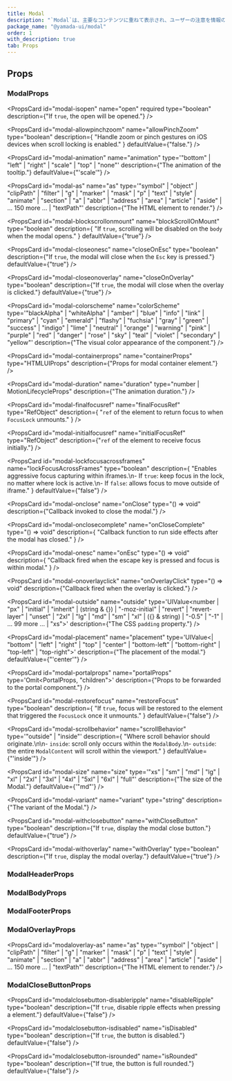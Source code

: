 ```yaml
---
title: Modal
description: "`Modal`は、主要なコンテンツに重ねて表示され、ユーザーの注意を情報のみに集中させるコンポーネントです。"
package_name: "@yamada-ui/modal"
order: 1
with_description: true
tab: Props
---
```


## Props

### ModalProps

<PropsCard
  id="modal-isopen"
  name="open"
  required
  type="boolean"
  description={"If `true`, the open will be opened."}
/>

<PropsCard
  id="modal-allowpinchzoom"
  name="allowPinchZoom"
  type="boolean"
  description={
    "Handle zoom or pinch gestures on iOS devices when scroll locking is enabled."
  }
  defaultValue={"false."}
/>

<PropsCard
  id="modal-animation"
  name="animation"
  type='"bottom" | "left" | "right" | "scale" | "top" | "none"'
  description={"The animation of the tooltip."}
  defaultValue={"'scale'"}
/>

<PropsCard
  id="modal-as"
  name="as"
  type='"symbol" | "object" | "clipPath" | "filter" | "g" | "marker" | "mask" | "p" | "text" | "style" | "animate" | "section" | "a" | "abbr" | "address" | "area" | "article" | "aside" | ... 150 more ... | "textPath"'
  description={"The HTML element to render."}
/>

<PropsCard
  id="modal-blockscrollonmount"
  name="blockScrollOnMount"
  type="boolean"
  description={
    "If `true`, scrolling will be disabled on the `body` when the modal opens."
  }
  defaultValue={"true"}
/>

<PropsCard
  id="modal-closeonesc"
  name="closeOnEsc"
  type="boolean"
  description={"If `true`, the modal will close when the `Esc` key is pressed."}
  defaultValue={"true"}
/>

<PropsCard
  id="modal-closeonoverlay"
  name="closeOnOverlay"
  type="boolean"
  description={"If `true`, the modal will close when the overlay is clicked."}
  defaultValue={"true"}
/>

<PropsCard
  id="modal-colorscheme"
  name="colorScheme"
  type='"blackAlpha" | "whiteAlpha" | "amber" | "blue" | "info" | "link" | "primary" | "cyan" | "emerald" | "flashy" | "fuchsia" | "gray" | "green" | "success" | "indigo" | "lime" | "neutral" | "orange" | "warning" | "pink" | "purple" | "red" | "danger" | "rose" | "sky" | "teal" | "violet" | "secondary" | "yellow"'
  description={"The visual color appearance of the component."}
/>

<PropsCard
  id="modal-containerprops"
  name="containerProps"
  type="HTMLUIProps"
  description={"Props for modal container element."}
/>

<PropsCard
  id="modal-duration"
  name="duration"
  type="number | MotionLifecycleProps<number>"
  description={"The animation duration."}
/>

<PropsCard
  id="modal-finalfocusref"
  name="finalFocusRef"
  type="RefObject<FocusableElement>"
  description={
    "`ref` of the element to return focus to when `FocusLock` unmounts."
  }
/>

<PropsCard
  id="modal-initialfocusref"
  name="initialFocusRef"
  type="RefObject<FocusableElement>"
  description={"`ref` of the element to receive focus initially."}
/>

<PropsCard
  id="modal-lockfocusacrossframes"
  name="lockFocusAcrossFrames"
  type="boolean"
  description={
    "Enables aggressive focus capturing within iframes.\n- If `true`: keep focus in the lock, no matter where lock is active.\n- If `false`:  allows focus to move outside of iframe."
  }
  defaultValue={"false"}
/>

<PropsCard
  id="modal-onclose"
  name="onClose"
  type="() => void"
  description={"Callback invoked to close the modal."}
/>

<PropsCard
  id="modal-onclosecomplete"
  name="onCloseComplete"
  type="() => void"
  description={
    "Callback function to run side effects after the modal has closed."
  }
/>

<PropsCard
  id="modal-onesc"
  name="onEsc"
  type="() => void"
  description={
    "Callback fired when the escape key is pressed and focus is within modal."
  }
/>

<PropsCard
  id="modal-onoverlayclick"
  name="onOverlayClick"
  type="() => void"
  description={"Callback fired when the overlay is clicked."}
/>

<PropsCard
  id="modal-outside"
  name="outside"
  type='UIValue<number | "px" | "initial" | "inherit" | (string & {}) | "-moz-initial" | "revert" | "revert-layer" | "unset" | "2xl" | "lg" | "md" | "sm" | "xl" | ({} & string) | "-0.5" | "-1" | ... 99 more ... | "xs">'
  description={"The CSS `padding` property."}
/>

<PropsCard
  id="modal-placement"
  name="placement"
  type='UIValue<| "bottom"
  | "left"
  | "right"
  | "top"
  | "center"
  | "bottom-left"
  | "bottom-right"
  | "top-left"
  | "top-right">'
  description={"The placement of the modal."}
  defaultValue={"'center'"}
/>

<PropsCard
  id="modal-portalprops"
  name="portalProps"
  type='Omit<PortalProps, "children">'
  description={"Props to be forwarded to the portal component."}
/>

<PropsCard
  id="modal-restorefocus"
  name="restoreFocus"
  type="boolean"
  description={
    "If `true`, focus will be restored to the element that triggered the `FocusLock` once it unmounts."
  }
  defaultValue={"false"}
/>

<PropsCard
  id="modal-scrollbehavior"
  name="scrollBehavior"
  type='"outside" | "inside"'
  description={
    "Where scroll behavior should originate.\n\n- `inside`: scroll only occurs within the `ModalBody`.\n- `outside`: the entire `ModalContent` will scroll within the viewport."
  }
  defaultValue={"'inside'"}
/>

<PropsCard
  id="modal-size"
  name="size"
  type='"xs" | "sm" | "md" | "lg" | "xl" | "2xl" | "3xl" | "4xl" | "5xl" | "6xl" | "full"'
  description={"The size of the Modal."}
  defaultValue={'"md"'}
/>

<PropsCard
  id="modal-variant"
  name="variant"
  type="string"
  description={"The variant of the Modal."}
/>

<PropsCard
  id="modal-withclosebutton"
  name="withCloseButton"
  type="boolean"
  description={"If `true`, display the modal close button."}
  defaultValue={"true"}
/>

<PropsCard
  id="modal-withoverlay"
  name="withOverlay"
  type="boolean"
  description={"If `true`, display the modal overlay."}
  defaultValue={"true"}
/>

### ModalHeaderProps

### ModalBodyProps

### ModalFooterProps

### ModalOverlayProps

<PropsCard
  id="modaloverlay-as"
  name="as"
  type='"symbol" | "object" | "clipPath" | "filter" | "g" | "marker" | "mask" | "p" | "text" | "style" | "animate" | "section" | "a" | "abbr" | "address" | "area" | "article" | "aside" | ... 150 more ... | "textPath"'
  description={"The HTML element to render."}
/>

### ModalCloseButtonProps

<PropsCard
  id="modalclosebutton-disableripple"
  name="disableRipple"
  type="boolean"
  description={"If `true`, disable ripple effects when pressing a element."}
  defaultValue={"false"}
/>

<PropsCard
  id="modalclosebutton-isdisabled"
  name="isDisabled"
  type="boolean"
  description={"If `true`, the button is disabled."}
  defaultValue={"false"}
/>

<PropsCard
  id="modalclosebutton-isrounded"
  name="isRounded"
  type="boolean"
  description={"If true, the button is full rounded."}
  defaultValue={"false"}
/>
